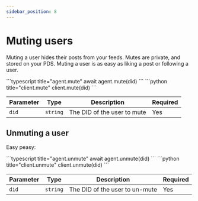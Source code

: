 ```yaml
---
sidebar_position: 8
---
```



# Muting users

Muting a user hides their posts from your feeds. Mutes are private, and stored
on your PDS. Muting a user is as easy as liking a post or following a user.

<Tabs groupId="sdk">
  <TabItem value="ts" label="Typescript">
    ```typescript title="agent.mute"
      await agent.mute(did)
    ```
  </TabItem>
  <TabItem value="python" label="Python">
    ```python title="client.mute"
      client.mute(did)
    ```
  </TabItem>
</Tabs>

| Parameter | Type     | Description                 | Required |
| --------- | -------- | --------------------------- | -------- |
| `did`     | `string` | The DID of the user to mute | Yes      |

## Unmuting a user

Easy peasy:

<Tabs groupId="sdk">
  <TabItem value="ts" label="Typescript">
    ```typescript title="agent.unmute"
      await agent.unmute(did)
    ```
  </TabItem>
  <TabItem value="python" label="Python">
    ```python title="client.unmute"
      client.unmute(did)
    ```
  </TabItem>
</Tabs>

| Parameter | Type     | Description                    | Required |
| --------- | -------- | ------------------------------ | -------- |
| `did`     | `string` | The DID of the user to un-mute | Yes      |

